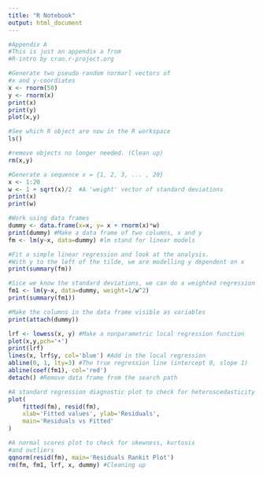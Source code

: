 ```yaml
---
title: "R Notebook"
output: html_document
---
```


```r
#Appendix A
#This is just an appendix a from 
#R-intro by cran.r-project.org

#Generate two pseudo random normarl vectors of
#x and y-coordiates
x <- rnorm(50)
y <- rnorm(x)
print(x)
print(y)
plot(x,y)

#See which R object are now in the R workspace
ls()

#remove objects no longer needed. (Clean up)
rm(x,y)

#Generate a sequence x = {1, 2, 3, ... , 20}
x <- 1:20
w <- 1 + sqrt(x)/2  #A 'weight' vector of standard deviations
print(x)
print(w)

```
```r
#Work using data frames
dummy <- data.frame(x=x, y= x + rnorm(x)*w)
print(dummy) #Make a data frame of two columns, x and y
fm <- lm(y~x, data=dummy) #lm stand for linear models

#Fit a simple linear regression and look at the analysis.
#With y to the left of the tilde, we are modelling y dependent on x
print(summary(fm))

#Sice we know the standard deviations, we can do a weighted regression
fm1 <- lm(y~x, data=dummy, weight=1/w^2)
print(summary(fm1))

#Make the columns in the data frame visible as variables
print(attach(dummy))
```
```r
lrf <- lowess(x, y) #Make a nonparametric local regression function
plot(x,y,pch='+')
print(lrf)
lines(x, lrf$y, col='blue') #Add in the local regression
abline(0, 1, lty=3) #The true regression line (intercept 0, slope 1)
abline(coef(fm1), col='red')
detach() #Remove data frame from the search path
```
```r
#A standard regression diagnostic plot to check for heteroscedasticity
plot(
	fitted(fm), resid(fm),
	xlab='Fitted values', ylab='Residuals',
	main='Residuals vs Fitted'
)

#A normal scores plot to check for skewness, kurtosis
#and outliers
qqnorm(resid(fm), main='Residuals Rankit Plot')
rm(fm, fm1, lrf, x, dummy) #Cleaning up

```

